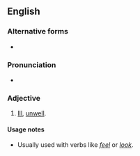 ==English==

===Alternative forms===
* {{l|en|like death warmed up}}

===Pronunciation===
* {{audio|en|En-au-like death warmed over.ogg|Audio (AU)}}

===Adjective===
{{head|en|adjective}}

# {{lb|en|simile}} [[ill|Ill]], [[unwell]].

====Usage notes====
* Usually used with verbs like ''[[feel]]'' or ''[[look]]''.